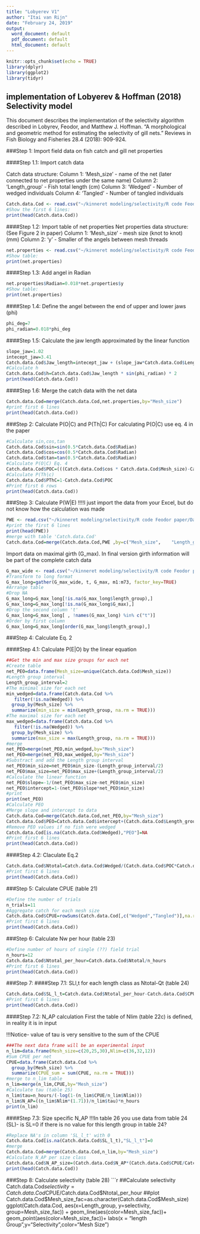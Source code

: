 ```yaml
---
title: "Lobyerev V1"
author: "Itai van Rijn"
date: "February 24, 2019"
output:
  word_document: default
  pdf_document: default
  html_document: default
---
```


```r
knitr::opts_chunk$set(echo = TRUE)
library(dplyr)
library(ggplot2)
library(tidyr)
```

## implementation of Lobyerev & Hoffman (2018) Selectivity model

This document describes the implementation of the selectivity algorithm described in Lobyrev, Feodor, and Matthew J. Hoffman. "A morphological and geometric method for estimating the selectivity of gill nets." Reviews in Fish Biology and Fisheries 28.4 (2018): 909-924.

###Step 1: Import field data on fish catch and gill net properties

####Step 1.1: Import catch data

Catch data structure:
Column 1: 'Mesh_size' - name of the net (later connected to net properties under the same name)
Column 2: 'Length_group' - Fish total length (cm)
Column 3: 'Wedged' - Number of wedged individuals 
Column 4: 'Tangled' - Number of tangled individuals
```r
Catch.data.Cod <- read.csv("~/kinneret modeling/selectivity/R code Feodor paper/Data/Catch data Cod.csv")
#Show the first 6 lines:
print(head(Catch.data.Cod))
```

####Step 1.2: Import table of net properties
Net properties data structure: (See Figure 2 in paper)
Column 1: 'Mesh_size' - mesh size (knot to knot) (mm)
Column 2: 'y' - Smaller of the angels between mesh threads

```r
net.properties <- read.csv("~/kinneret modeling/selectivity/R code Feodor paper/Data/net properties.csv")
#Show table:
print(net.properties)
```

####Step 1.3: Add angel in Radian
```r
net.properties$Radian=0.018*net.properties$y
#Show table:
print(net.properties)
```

####Step 1.4: Define the angel between the end of upper and lower jaws (phi)
```r
phi_deg=7
phi_radian=0.018*phi_deg
```

####Step 1.5: Calculate the jaw length approximated by the linear function
```r
slope_jaw=1.02
intecept_jaw=3.41
Catch.data.Cod$Jaw_length=intecept_jaw + (slope_jaw*Catch.data.Cod$Length_group)
#Calculate h
Catch.data.Cod$h=Catch.data.Cod$Jaw_length * sin(phi_radian) * 2
print(head(Catch.data.Cod))
```
####Step 1.6: Merge the catch data with the net data
```r
Catch.data.Cod=merge(Catch.data.Cod,net.properties,by="Mesh_size")
#print first 6 lines
print(head(Catch.data.Cod))
```

###Step 2: Calculate P(O|C) and P(Th|C)
For calculating P(O|C) use eq. 4 in the paper

```r
#Calculate sin,cos,tan
Catch.data.Cod$sin=sin(0.5*Catch.data.Cod$Radian)
Catch.data.Cod$cos=cos(0.5*Catch.data.Cod$Radian)
Catch.data.Cod$tan=tan(0.5*Catch.data.Cod$Radian)
#Calculate P(O|C) Eq. 4
Catch.data.Cod$POC=(((Catch.data.Cod$cos * Catch.data.Cod$Mesh_size)-Catch.data.Cod$h)*((Catch.data.Cod$sin*Catch.data.Cod$Mesh_size)-(Catch.data.Cod$tan*Catch.data.Cod$h)))/(Catch.data.Cod$cos*Catch.data.Cod$sin*(Catch.data.Cod$Mesh_size)^2)
#Calculate P(Th|c)
Catch.data.Cod$PThC=1-Catch.data.Cod$POC
#Print first 6 rows
print(head(Catch.data.Cod))
```

###Step 3: Calculate P(W|E)
!!!!I just import the data from your Excel, but do not know how the calculation was made
```r
PWE <- read.csv("~/kinneret modeling/selectivity/R code Feodor paper/Data/PWE.csv", stringsAsFactors=FALSE)
#print the first 6 lines
print(head(PWE))
#merge with table 'Catch.data.Cod'
Catch.data.Cod=merge(Catch.data.Cod,PWE ,by=c("Mesh_size",    "Length_group"))
```
Import data on maximal girth (G_max). In final version girth information will be part of the complete catch data
```r
G_max_wide <- read.csv("~/kinneret modeling/selectivity/R code Feodor paper/Data/G_max_wide.csv", stringsAsFactors=FALSE)
#Transform to long format
G_max_long=gather(G_max_wide, t, G_max, m1:m73, factor_key=TRUE)
#Arrange table
#Drop NA
G_max_long=G_max_long[!is.na(G_max_long$length_group),]
G_max_long=G_max_long[!is.na(G_max_long$G_max),]
#Drop the second column 't'
G_max_long=G_max_long[ , !names(G_max_long) %in% c("t")]
#Order by first column
G_max_long=G_max_long[order(G_max_long$length_group),]
```
###Step 4: Calculate Eq. 2

####Step 4.1: Calculate P(E|O) by the linear equation

```r
##Get the min and max size groups for each net
#Create table
net_PEO=data.frame(Mesh_size=unique(Catch.data.Cod$Mesh_size))
#Length group interval
Length_group_interval=2
#The minimal size for each net
min_wedged=data.frame(Catch.data.Cod %>%
   filter(!is.na(Wedged)) %>%
  group_by(Mesh_size) %>%
  summarize(min_size = min(Length_group, na.rm = TRUE)))
#The maximal size for each net
max_wedged=data.frame(Catch.data.Cod %>%
   filter(!is.na(Wedged)) %>%
  group_by(Mesh_size) %>%
  summarize(max_size = max(Length_group, na.rm = TRUE)))
#merge
net_PEO=merge(net_PEO,min_wedged,by="Mesh_size")
net_PEO=merge(net_PEO,max_wedged,by="Mesh_size")
#Substract and add the Length group interval
net_PEO$min_size=net_PEO$min_size-(Length_group_interval/2)
net_PEO$max_size=net_PEO$max_size+(Length_group_interval/2)
#Calculate the linear function
net_PEO$slope=-1/(net_PEO$max_size-net_PEO$min_size)
net_PEO$intercept=1-(net_PEO$slope*net_PEO$min_size)
#print
print(net_PEO)
#Calculate PEO
#Merge slope and intercept to data
Catch.data.Cod=merge(Catch.data.Cod,net_PEO,by="Mesh_size")
Catch.data.Cod$PEO=Catch.data.Cod$intercept+(Catch.data.Cod$Length_group)*Catch.data.Cod$slope
#Remove PEO values if no fish were wedged
Catch.data.Cod[is.na(Catch.data.Cod$Wedged),"PEO"]=NA
#Print first 6 lines
print(head(Catch.data.Cod))
```

####Step 4.2: Claculate Eq.2
```r
Catch.data.Cod$Ntotal=Catch.data.Cod$Wedged/(Catch.data.Cod$POC*Catch.data.Cod$PWE*Catch.data.Cod$PEO)
#Print first 6 lines
print(head(Catch.data.Cod))
```

###Step 5: Calculate CPUE
(table 21)
```r
#Define the number of trials
n_trials=11
#Aggregate catch for each mesh size
Catch.data.Cod$CPUE=rowSums(Catch.data.Cod[,c("Wedged","Tangled")],na.rm=T)/n_trials
#Print first 6 lines
print(head(Catch.data.Cod))
```

###Step 6: Calculate Nw per hour
(table 23)
```r
#Define number of hours of single (??) field trial
n_hours=12
Catch.data.Cod$Ntotal_per_hour=Catch.data.Cod$Ntotal/n_hours
#Print first 6 lines
print(head(Catch.data.Cod))
```

###Step 7: 
####Step 7.1: SLl,t for each length class as Ntotal-Qt
(table 24)
```r
Catch.data.Cod$SL_l_t=Catch.data.Cod$Ntotal_per_hour-Catch.data.Cod$CPUE
#Print first 6 lines
print(head(Catch.data.Cod))
```

####Step 7.2: N_AP calculation
First the table of Nlim (table 22c) is defined, in reality it is in input

!!!Notice- value of tau is very sensitive to the sum of the CPUE
```r
###The next data frame will be an experimental input
n_lim=data.frame(Mesh_size=c(20,25,30),Nlim=c(36,32,12))
#Sum CPUE per net
CPUE=data.frame(Catch.data.Cod %>%
  group_by(Mesh_size) %>%
  summarize(CPUE_sum = sum(CPUE, na.rm = TRUE)))
#merge to n_lim table
n_lim=merge(n_lim,CPUE,by="Mesh_size")
#Calculate tau (table 25)
n_lim$tau=n_hours/(-log(1-(n_lim$CPUE/n_lim$Nlim)))
n_lim$N_AP=((n_lim$Nlim*(1.71))/n_lim$tau)*n_hours
print(n_lim)
```

####Step 7.3: Size specific N_AP
!!!In table 26 you use data from table 24 (SL)- is SL=0 if there is no value for this length group in table 24?
```r
#Replace NA's in column 'SL_l_t' with 0
Catch.data.Cod[is.na(Catch.data.Cod$SL_l_t),"SL_l_t"]=0
#merge 
Catch.data.Cod=merge(Catch.data.Cod,n_lim,by="Mesh_size")
#Calculate N_AP per size class
Catch.data.Cod$N_AP_size=(Catch.data.Cod$N_AP*(Catch.data.Cod$CPUE/Catch.data.Cod$CPUE_sum))+Catch.data.Cod$SL_l_t
print(head(Catch.data.Cod))
```

###Step 8: Calculate selectivity
(table 28)
```r
##Calculate selectivity
Catch.data.Cod$selectivity=Catch.data.Cod$CPUE/Catch.data.Cod$Ntotal_per_hour
##plot
Catch.data.Cod$Mesh_size_fac=as.character(Catch.data.Cod$Mesh_size)
ggplot(Catch.data.Cod, aes(x=Length_group, y=selectivity, group=Mesh_size_fac)) +
  geom_line(aes(color=Mesh_size_fac))+
  geom_point(aes(color=Mesh_size_fac))+
   labs(x = "length Group",y="Selectivity",color="Mesh Size")
  
